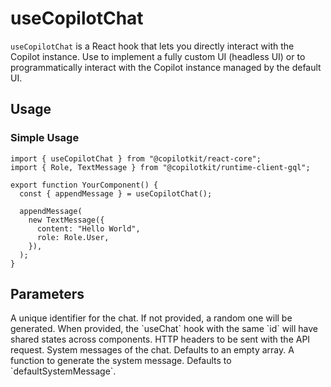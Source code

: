 

# useCopilotChat

`useCopilotChat` is a React hook that lets you directly interact with the
Copilot instance. Use to implement a fully custom UI (headless UI) or to
programmatically interact with the Copilot instance managed by the default
UI.
 
## Usage
 
### Simple Usage
 
```tsx
import { useCopilotChat } from "@copilotkit/react-core";
import { Role, TextMessage } from "@copilotkit/runtime-client-gql";
 
export function YourComponent() {
  const { appendMessage } = useCopilotChat();
 
  appendMessage(
    new TextMessage({
      content: "Hello World",
      role: Role.User,
    }),
  );
}
```

<UseCopilotChatShortSnippet />


## Parameters

<PropertyReference name="id" type="string"  > 
A unique identifier for the chat. If not provided, a random one will be
  generated. When provided, the `useChat` hook with the same `id` will
  have shared states across components.
</PropertyReference>

<PropertyReference name="headers" type="Record<string, string> | Headers"  > 
HTTP headers to be sent with the API request.
</PropertyReference>

<PropertyReference name="initialMessages" type="Message[]"  > 
System messages of the chat. Defaults to an empty array.
</PropertyReference>

<PropertyReference name="makeSystemMessage" type="SystemMessageFunction"  > 
A function to generate the system message. Defaults to `defaultSystemMessage`.
</PropertyReference>

